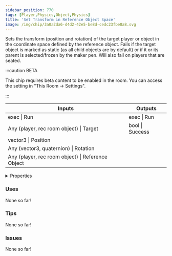 ```yaml
---
sidebar_position: 770
tags: [Player,Physics,Object,Physics]
title: 'Set Transform in Reference Object Space'
image: /img/chip/3a0a2da6-d4d2-42e5-be8d-cedc23fbe8a8.svg
---
```


Sets the transform (position and rotation) of the target player or object in the coordinate space defined by the reference object. Fails if the target object is marked as static (as all child objects are by default) or if it or its parent is selected/frozen by the maker pen. Will also fail on players that are seated.  

:::caution BETA

This chip requires beta content to be enabled in the room. You can access the setting in "This Room -> Settings".

:::

<IChip uuid="3a0a2da6-d4d2-42e5-be8d-cedc23fbe8a8"/>

<table><thead><tr><th>Inputs</th><th>Outputs</th></tr></thead><tbody><tr><td>exec | Run</td><td>exec | Run</td></tr><tr><td>Any (player, rec room object) | Target</td><td>bool | Success</td></tr><tr><td>vector3 | Position</td><td /></tr><tr><td>Any (vector3, quaternion) | Rotation</td><td /></tr><tr><td>Any (player, rec room object) | Reference Object</td><td /></tr></tbody></table>

<details>
  <summary>Properties</summary>
  <div>
    <div>
    <table>
      <tbody>
        <tr>
          <td>Is beta required?</td>
          <td>Yes</td>
        </tr>
        <tr>
          <td>Is chip a trolling risk?</td>
          <td>No</td>
        </tr>
        <tr>
          <td>Is chip a role assignment risk?</td>
          <td>No</td>
        </tr>
        <tr>
          <td>Chip UUID</td>
          <td>3a0a2da6-d4d2-42e5-be8d-cedc23fbe8a8</td>
        </tr>
        <tr>
          <td>Room availability</td>
          <td>Available everywhere</td>
        </tr>
      </tbody>
    </table>
    </div>
  </div>
</details>

### Uses

None so far!

### Tips

None so far!

### Issues

None so far!